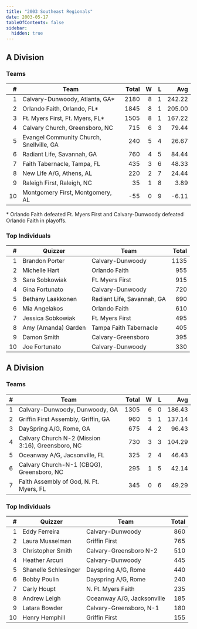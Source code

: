 ```yaml
---
title: "2003 Southeast Regionals"
date: 2003-05-17
tableOfContents: false
sidebar:
  hidden: true
---
```


## A Division

### Teams

|    # | Team                                     | Total |    W |    L |    Avg |
| ---: | ---------------------------------------- | ----: | ---: | ---: | -----: |
|    1 | Calvary-Dunwoody, Atlanta, GA*           |  2180 |    8 |    1 | 242.22 |
|    2 | Orlando Faith, Orlando, FL*              |  1845 |    8 |    1 | 205.00 |
|    3 | Ft. Myers First, Ft. Myers, FL*          |  1505 |    8 |    1 | 167.22 |
|    4 | Calvary Church, Greensboro, NC           |   715 |    6 |    3 |  79.44 |
|    5 | Evangel Community Church, Snellville, GA |   240 |    5 |    4 |  26.67 |
|    6 | Radiant Life, Savannah, GA               |   760 |    4 |    5 |  84.44 |
|    7 | Faith Tabernacle, Tampa, FL              |   435 |    3 |    6 |  48.33 |
|    8 | New Life A/G, Athens, AL                 |   220 |    2 |    7 |  24.44 |
|    9 | Raleigh First, Raleigh, NC               |    35 |    1 |    8 |   3.89 |
|   10 | Montgomery First, Montgomery, AL         |   -55 |    0 |    9 |  -6.11 |

\* Orlando Faith defeated Ft. Myers First and Calvary-Dunwoody defeated Orlando Faith in playoffs.

### Top Individuals

|    # | Quizzer             | Team                       | Total |
| ---: | ------------------- | -------------------------- | ----: |
|    1 | Brandon Porter      | Calvary-Dunwoody           |  1135 |
|    2 | Michelle Hart       | Orlando Faith              |   955 |
|    3 | Sara Sobkowiak      | Ft. Myers First            |   915 |
|    4 | Gina Fortunato      | Calvary-Dunwoody           |   720 |
|    5 | Bethany Laakkonen   | Radiant Life, Savannah, GA |   690 |
|    6 | Mia Angelakos       | Orlando Faith              |   610 |
|    7 | Jessica Sobkowiak   | Ft. Myers First            |   495 |
|    8 | Amy (Amanda) Garden | Tampa Faith Tabernacle     |   405 |
|    9 | Damon Smith         | Calvary-Greensboro         |   395 |
|   10 | Joe Fortunato       | Calvary-Dunwoody           |   330 |

## A Division

### Teams

|    # | Team                                              | Total |    W |    L |    Avg |
| ---: | ------------------------------------------------- | ----: | ---: | ---: | -----: |
|    1 | Calvary-Dunwoody, Dunwoody, GA                    |  1305 |    6 |    0 | 186.43 |
|    2 | Griffin First Assembly, Griffin, GA               |   960 |    5 |    1 | 137.14 |
|    3 | DaySpring A/G, Rome, GA                           |   675 |    4 |    2 |  96.43 |
|    4 | Calvary Church N-2 (Mission 3:16), Greensboro, NC |   730 |    3 |    3 | 104.29 |
|    5 | Oceanway A/G, Jacsonville, FL                     |   325 |    2 |    4 |  46.43 |
|    6 | Calvary Church-N-1 (CBQG), Greensboro, NC         |   295 |    1 |    5 |  42.14 |
|    7 | Faith Assembly of God, N. Ft. Myers, FL           |   345 |    0 |    6 |  49.29 |

### Top Individuals

|    # | Quizzer              | Team                       | Total |
| ---: | -------------------- | -------------------------- | ----: |
|    1 | Eddy Ferreira        | Calvary-Dunwoody           |   860 |
|    2 | Laura Musselman      | Griffin First              |   765 |
|    3 | Christopher Smith    | Calvary-Greensboro N-2     |   510 |
|    4 | Heather Arcuri       | Calvary-Dunwoody           |   445 |
|    5 | Shanelle Schlesinger | Dayspring A/G, Rome        |   440 |
|    6 | Bobby Poulin         | Dayspring A/G, Rome        |   240 |
|    7 | Carly Houpt          | N. Ft. Myers Faith         |   235 |
|    8 | Andrew Leigh         | Oceanway A/G, Jacksonville |   185 |
|    9 | Latara Bowder        | Calvary-Greensboro, N-1    |   180 |
|   10 | Henry Hemphill       | Griffin First              |   155 |

